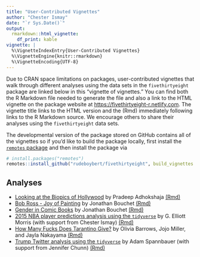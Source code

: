 ```yaml
---
title: "User-Contributed Vignettes"
author: "Chester Ismay"
date: "`r Sys.Date()`"
output: 
  rmarkdown::html_vignette:
    df_print: kable
vignette: |
  %\VignetteIndexEntry{User-Contributed Vignettes}
  %\VignetteEngine{knitr::rmarkdown}
  %\VignetteEncoding{UTF-8}
---
```


Due to CRAN space limitations on packages, user-contributed vignettes that walk through different analyses using the data sets in the `fivethirtyeight` package are linked below in this "vignette of vignettes." You can find both the R Markdown file needed to generate the file and also a link to the HTML vignette on the package website at <https://fivethirtyeight-r.netlify.com>. The vignette title links to the HTML version and the (Rmd) immediately following links to the R Markdown source. We encourage others to share their analyses using the `fivethirtyeight` data sets.

The developmental version of the package stored on GitHub contains all of the vignettes so if you'd like to build the package locally, first install the [`remotes` package](https://CRAN.R-project.org/package=remotes) and then install the package via

```r
# install.packages("remotes")
remotes::install_github("rudeboybert/fivethirtyeight", build_vignettes = TRUE)
```

## Analyses

- [Looking at the Biopics of Hollywood](http://fivethirtyeight-r.netlify.com/articles/biopics.html) by Pradeep Adhokshaja [(Rmd)](https://raw.githubusercontent.com/rudeboybert/fivethirtyeight/master/vignettes/biopics.Rmd)
- [Bob Ross - Joy of Painting](http://fivethirtyeight-r.netlify.com/articles/bob_ross.html) by Jonathan Bouchet [(Rmd)](https://raw.githubusercontent.com/rudeboybert/fivethirtyeight/master/vignettes/bob_ross.Rmd)
- [Gender in Comic Books](http://fivethirtyeight-r.netlify.com/articles/comics_gender.html) by Jonathan Bouchet [(Rmd)](https://raw.githubusercontent.com/rudeboybert/fivethirtyeight/master/vignettes/comics_gender.Rmd)
- [2015 NBA player predictions analysis using the `tidyverse`](http://fivethirtyeight-r.netlify.com/articles/nba.html) by G. Elliott Morris (with support from Chester Ismay) [(Rmd)](https://raw.githubusercontent.com/rudeboybert/fivethirtyeight/master/vignettes/NBA.Rmd)
- [How Many Fucks Does Tarantino Give?](http://fivethirtyeight-r.netlify.com/articles/tarantino_swears.html) by Olivia Barrows, Jojo Miller, and Jayla Nakayama [(Rmd)](https://raw.githubusercontent.com/rudeboybert/fivethirtyeight/master/vignettes/tarantino_swears.Rmd)
- [Trump Twitter analysis using the `tidyverse`](http://fivethirtyeight-r.netlify.com/articles/trump_twitter.html) by Adam Spannbauer (with support from Jennifer Chunn) [(Rmd)](https://raw.githubusercontent.com/rudeboybert/fivethirtyeight/master/vignettes/trump_twitter.Rmd)
